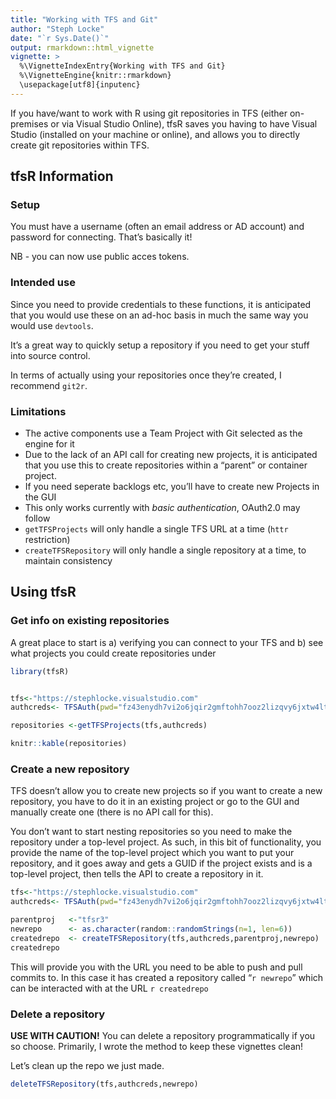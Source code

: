 ```yaml
---
title: "Working with TFS and Git"
author: "Steph Locke"
date: "`r Sys.Date()`"
output: rmarkdown::html_vignette
vignette: >
  %\VignetteIndexEntry{Working with TFS and Git}
  %\VignetteEngine{knitr::rmarkdown}
  \usepackage[utf8]{inputenc}
---
```


If you have/want to work with R using git repositories in TFS (either on-premises or via Visual Studio Online), tfsR saves you having to have Visual Studio (installed on your machine or online), and allows you to directly create git repositories within TFS.

## tfsR Information

### Setup
You must have a username (often an email address or AD account) and password for connecting. That's basically it!

NB - you can now use public acces tokens.

### Intended use
Since you need to provide credentials to these functions, it is anticipated that you would use these on an ad-hoc basis in much the same way you would use `devtools`. 

It's a great way to quickly setup a repository if you need to get your stuff into source control.

In terms of actually using your repositories once they're created, I recommend `git2r`.

### Limitations

- The active components use a Team Project with Git selected as the engine for it
- Due to the lack of an API call for creating new projects, it is anticipated that you use this to create repositories within a "parent" or container project.
- If you need seperate backlogs etc, you'll have to create new Projects in the GUI
- This only works currently with *basic authentication*, OAuth2.0 may follow
- `getTFSProjects` will only handle a single TFS URL at a time (`httr` restriction)
- `createTFSRepository` will only handle a single repository at a time, to maintain consistency

## Using tfsR

### Get info on existing repositories
A great place to start is a) verifying you can connect to your TFS and b) see what projects you could create repositories under
```r
library(tfsR)


tfs<-"https://stephlocke.visualstudio.com"
authcreds<- TFSAuth(pwd="fz43enydh7vi2o6jqir2gmftohh7ooz2lizqvy6jxtw4ltrpwola")

repositories <-getTFSProjects(tfs,authcreds)

knitr::kable(repositories)
```

### Create a new repository
TFS doesn't allow you to create new projects so if you want to create a new repository, you have to do it in an existing project or go to the GUI and manually create one (there is no API call for this).

You don't want to start nesting repositories so you need to make the repository under a top-level project. As such, in this bit of functionality, you provide the name of the top-level project which you want to put your repository, and it goes away and gets a GUID if the project exists and is a top-level project, then tells the API to create a repository in it.

```r
tfs<-"https://stephlocke.visualstudio.com"
authcreds<- TFSAuth(pwd="fz43enydh7vi2o6jqir2gmftohh7ooz2lizqvy6jxtw4ltrpwola")

parentproj   <-"tfsr3"
newrepo      <- as.character(random::randomStrings(n=1, len=6))
createdrepo  <- createTFSRepository(tfs,authcreds,parentproj,newrepo)
createdrepo
```

This will provide you with the URL you need to be able to push and pull commits to. In this case it has created a repository called "`r newrepo`" which can be interacted with at the URL `r createdrepo`

### Delete a repository
**USE WITH CAUTION!**
You can delete a repository programmatically if you so choose. Primarily, I wrote the method to keep these vignettes clean! 

Let's clean up the repo we just made.

```r
deleteTFSRepository(tfs,authcreds,newrepo)
```
